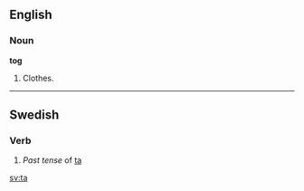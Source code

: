 ==English==

===Noun===

'''tog'''

#Clothes.
----
==Swedish==
===Verb===
#''Past tense'' of [[ta]]

[[sv:ta]]